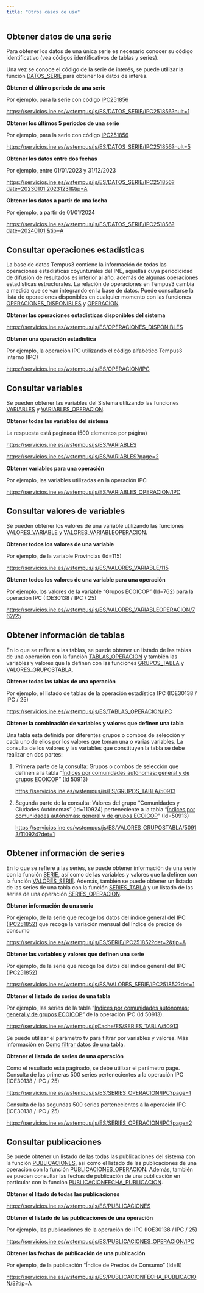 ```yaml
---
title: "Otros casos de uso"
---
```


## Obtener datos de una serie

Para obtener los datos de una única serie es necesario conocer su código identificativo (vea códigos identificativos de tablas y series).

Una vez se conoce el código de la serie de interés, se puede utilizar la función [DATOS_SERIE](funciones/datos_serie.html) para obtener los datos de interés.

**Obtener el último periodo de una serie**

Por ejemplo, para la serie con código [IPC251856](https://www.ine.es/consul/serie.do?s=IPC251856)

<https://servicios.ine.es/wstempus/js/ES/DATOS_SERIE/IPC251856?nult=1>

**Obtener los últimos 5 periodos de una serie**

Por ejemplo, para la serie con código [IPC251856](https://www.ine.es/consul/serie.do?s=IPC251856)

<https://servicios.ine.es/wstempus/js/ES/DATOS_SERIE/IPC251856?nult=5>

**Obtener los datos entre dos fechas**

Por ejemplo, entre 01/01/2023 y 31/12/2023

<https://servicios.ine.es/wstempus/js/ES/DATOS_SERIE/IPC251856?date=20230101:20231231&tip=A>

**Obtener los datos a partir de una fecha**

Por ejemplo, a partir de 01/01/2024

<https://servicios.ine.es/wstempus/js/ES/DATOS_SERIE/IPC251856?date=20240101:&tip=A>

## Consultar operaciones estadísticas

La base de datos Tempus3 contiene la información de todas las operaciones estadísticas coyunturales del INE, aquellas cuya periodicidad de difusión de resultados es inferior al año, además de algunas operaciones estadísticas estructurales. La relación de operaciones en Tempus3 cambia a medida que se van integrando en la base de datos. Puede consultarse la lista de operaciones disponibles en cualquier momento con las funciones [OPERACIONES_DISPONIBLES](funciones/operaciones_disponibles.html) y [OPERACION](funciones/operacion.html).

**Obtener las operaciones estadísticas disponibles del sistema**

<https://servicios.ine.es/wstempus/js/ES/OPERACIONES_DISPONIBLES>

**Obtener una operación estadística**

Por ejemplo, la operación IPC utilizando el código alfabético Tempus3 interno (IPC)

<https://servicios.ine.es/wstempus/js/ES/OPERACION/IPC>

## Consultar variables

Se pueden obtener las variables del Sistema utilizando las funciones [VARIABLES](funciones/variables.html) y [VARIABLES_OPERACION](funciones/variables_operacion.html).

**Obtener todas las variables del sistema**

La respuesta está paginada (500 elementos por página)

<https://servicios.ine.es/wstempus/js/ES/VARIABLES>

<https://servicios.ine.es/wstempus/js/ES/VARIABLES?page=2>

**Obtener variables para una operación**

Por ejemplo, las variables utilizadas en la operación IPC

<https://servicios.ine.es/wstempus/js/ES/VARIABLES_OPERACION/IPC>

## Consultar valores de variables

Se pueden obtener los valores de una variable utilizando las funciones [VALORES_VARIABLE](funciones/valores_variable.html) y [VALORES_VARIABLEOPERACION](funciones/valores_variableoperacion.html).

**Obtener todos los valores de una variable**

Por ejemplo, de la variable Provincias (Id=115)

<https://servicios.ine.es/wstempus/js/ES/VALORES_VARIABLE/115>

**Obtener todos los valores de una variable para una operación**

Por ejemplo, los valores de la variable “Grupos ECOICOP" (Id=762) para la operación IPC (IOE30138 / IPC / 25)

<https://servicios.ine.es/wstempus/js/ES/VALORES_VARIABLEOPERACION/762/25>

## Obtener información de tablas

En lo que se refiere a las tablas, se puede obtener un listado de las tablas de una operación con la función [TABLAS_OPERACION](funciones/tabla_operacion.html) y también las variables y valores que la definen con las funciones [GRUPOS_TABLA](funciones/grupos_tabla.html) y [VALORES_GRUPOSTABLA](funciones/valores_grupostabla.html).

**Obtener todas las tablas de una operación**

Por ejemplo, el listado de tablas de la operación estadística IPC (IOE30138 / IPC / 25)

<https://servicios.ine.es/wstempus/js/ES/TABLAS_OPERACION/IPC>

**Obtener la combinación de variables y valores que definen una tabla**

Una tabla está definida por diferentes grupos o combos de selección y cada uno de ellos por los valores que toman una o varias variables. La consulta de los valores y las variables que constituyen la tabla se debe realizar en dos partes:

1.  Primera parte de la consulta: Grupos o combos de selección que definen a la tabla "[Índices por comunidades autónomas: general y de grupos ECOICOP](https://www.ine.es/jaxiT3/Tabla.htm?t=50913)" (Id 50913)

    <https://servicios.ine.es/wstempus/js/ES/GRUPOS_TABLA/50913>

2.  Segunda parte de la consulta: Valores del grupo "Comunidades y Ciudades Autónomas" (Id=110924) perteneciente a la tabla "[Índices por comunidades autónomas: general y de grupos ECOICOP](https://www.ine.es/jaxiT3/Tabla.htm?t=50913)" (Id=50913)

    <https://servicios.ine.es/wstempus/js/ES/VALORES_GRUPOSTABLA/50913/110924?det=1>

## Obtener información de series

En lo que se refiere a las series, se puede obtener información de una serie con la función [SERIE](funciones/serie.html), así como de las variables y valores que la definen con la función [VALORES_SERIE](funciones/valores_serie.html). Además, también se puede obtener un listado de las series de una tabla con la función [SERIES_TABLA](funciones/series_tabla.html) y un listado de las series de una operación [SERIES_OPERACION](funciones/series_operacion.html).

**Obtener información de una serie**

Por ejemplo, de la serie que recoge los datos del índice general del IPC ([IPC251852](https://www.ine.es/consul/serie.do?s=IPC251852)) que recoge la variación mensual del Índice de precios de consumo

<https://servicios.ine.es/wstempus/js/ES/SERIE/IPC251852?det=2&tip=A>

**Obtener las variables y valores que definen una serie**

Por ejemplo, de la serie que recoge los datos del índice general del IPC ([IPC251852](https://www.ine.es/consul/serie.do?s=IPC251852))

<https://servicios.ine.es/wstempus/js/ES/VALORES_SERIE/IPC251852?det=1>

**Obtener el listado de series de una tabla**

Por ejemplo, las series de la tabla "[Índices por comunidades autónomas: general y de grupos ECOICOP](https://www.ine.es/jaxiT3/Datos.htm?t=50913)" de la operación IPC (Id 50913).

<https://servicios.ine.es/wstempus/jsCache/ES/SERIES_TABLA/50913>

Se puede utilizar el parámetro tv para filtrar por variables y valores. Más información en [Como filtrar datos de una tabla](obtener_datos_tabla.html#como-filtrar-datos-de-una-tabla).

**Obtener el listado de series de una operación**

Como el resultado está paginado, se debe utilizar el parámetro page. Consulta de las primeras 500 series pertenecientes a la operación IPC (IOE30138 / IPC / 25)

<https://servicios.ine.es/wstempus/js/ES/SERIES_OPERACION/IPC?page=1>

Consulta de las segundas 500 series pertenecientes a la operación IPC (IOE30138 / IPC / 25)

<https://servicios.ine.es/wstempus/js/ES/SERIES_OPERACION/IPC?page=2>

## Consultar publicaciones

Se puede obtener un listado de las todas las publicaciones del sistema con la función [PUBLICACIONES](funciones/publicaciones.html), así como el listado de las publicaciones de una operación con la función [PUBLICACIONES_OPERACION](funciones/publicaciones_operacion.html). Además, también se pueden consultar las fechas de publicación de una publicación en particular con la función [PUBLICACIONFECHA_PUBLICACION](funciones/publicacionfecha_publicacion.html).

**Obtener el litado de todas las publicaciones**

<https://servicios.ine.es/wstempus/js/ES/PUBLICACIONES>

**Obtener el listado de las publicaciones de una operación**

Por ejemplo, las publicaciones de la operación del IPC (IOE30138 / IPC / 25)

<https://servicios.ine.es/wstempus/js/ES/PUBLICACIONES_OPERACION/IPC>

**Obtener las fechas de publicación de una publicación**

Por ejemplo, de la publicación "Índice de Precios de Consumo" (Id=8)

<https://servicios.ine.es/wstempus/js/ES/PUBLICACIONFECHA_PUBLICACION/8?tip=A>
